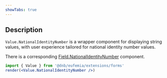 ```yaml
---
showTabs: true
---
```


## Description

`Value.NationalIdentityNumber` is a wrapper component for displaying string values, with user experience tailored for national identity number values.

There is a corresponding [Field.NationalIdentityNumber](/uilib/extensions/forms/feature-fields/NationalIdentityNumber) component.

```jsx
import { Value } from '@dnb/eufemia/extensions/forms'
render(<Value.NationalIdentityNumber />)
```
